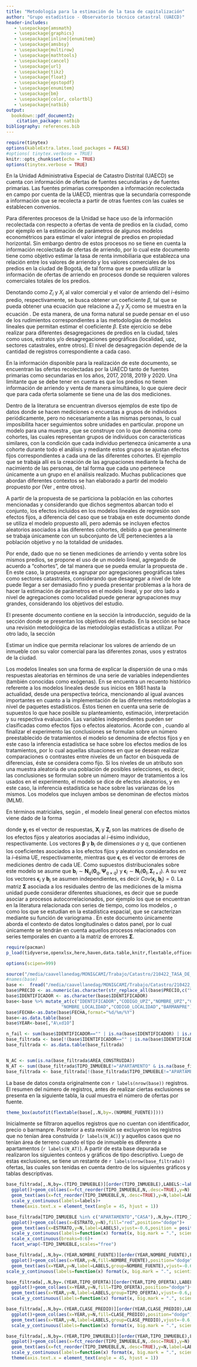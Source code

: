 ```yaml
---
title: "Metodología para la estimación de la tasa de capitalización"
author: "Grupo estadístico - Observatorio técnico catastral (UAECD)"
header-includes:
   - \usepackage{amsmath}
   - \usepackage{graphics}
   - \usepackage[inline]{enumitem}
   - \usepackage{amsbsy}
   - \usepackage{multirow}
   - \usepackage{mathtools}
   - \usepackage{cancel}
   - \usepackage{url}
   - \usepackage{tikz}
   - \usepackage{float}
   - \usepackage{epstopdf}
   - \usepackage{enumitem}
   - \usepackage{bm}
   - \usepackage{color, colortbl}
   - \usepackage{natbib}
output:
  bookdown::pdf_document2:
    citation_package: natbib
bibliography: references.bib
---
```



```r
require(tinytex)
options(kableExtra.latex.load_packages = FALSE)
#options( tinytex.verbose = TRUE)
knitr::opts_chunk$set(echo = TRUE)
options(tinytex.verbose = TRUE)
```




\begin{abstract}
Your abstract.
\end{abstract}

\section{Introducción}\label{section1}

En la Unidad Administrativa Especial de Catastro Distrital (UAECD) se cuenta con información de ofertas de fuentes secundarias y de fuentes primarias. Las fuentes primarias corresponden a información recolectada en campo por cuenta de la UAECD, mientras que la secundaría corresponde a información que se recolecta a partir de otras fuentes con las cuales se establecen convenios. 

Para diferentes procesos de la Unidad se hace uso de la información recolectada con respecto a ofertas de venta de predios en la ciudad, como por ejemplo en la estimación de parámetros de algunos modelos econométricos para estimar el valor integral de predios en propiedad horizontal. Sin embargo dentro de estos procesos no se tiene en cuenta la información recolectada de ofertas de arriendo, por lo cual este documento tiene como objetivo estimar la tasa de renta inmobiliaria que establezca una relación entre los valores de arriendo y los valores comerciales de los predios en la ciudad de Bogotá, de tal forma que se pueda utilizar la información de ofertas de arriendo en procesos donde se requieren valores comerciales totales de los predios. 

Denotando como $Z_i$ y $X_i$ al valor comercial y el valor de arriendo del $i$-ésimo predio, respectivamente, se busca obtener un coeficiente $\beta$, tal que se pueda obtener una ecuación que relacione a $Z_i$ y $X_i$ como se muestra en la ecuación \eqref{eq1}. De esta manera, de una forma natural se puede pensar en el uso de los rudimientos correspondientes a las metodologías de modelos lineales \citep{Melo} que permitan estimar el coeficiente $\beta$. Este ejercicio se debe realizar para diferentes desagregaciones de predios en la ciudad, tales como usos, estratos y/o desagregaciones geográficas (localidad, upz, sectores catastrales, entre otros). El nivel de desagregación depende de la cantidad de registros correspondiente a cada caso. 

\begin{equation}\label{eq1}
    Z_i=\beta X_i 
\end{equation}

En la información disponible para la realización de este documento, se encuentran las ofertas recolectadas por la UAECD tanto de fuentes primarias como secundarias en los años, 2017, 2018, 2019 y 2020. Una limitante que se debe tener en cuenta es que los predios no tienen información de arriendo y venta de manera simultánea, lo que quiere decir que para cada oferta solamente se tiene una de las dos mediciones. 

Dentro de la literatura se encuentran diversos ejemplos de este tipo de datos donde se hacen mediciones o encuestas a grupos de individuos periódicamente, pero no necesariamente a las mismas personas, lo cual imposibilita hacer seguimientos sobre unidades en particular. \cite{deaton1985panel} propone un modelo para una muestra \textit{``pseudo-panel"}, que se construye con lo que denomina como cohortes, las cuales representan grupos de individuos con características similares, con la condición que cada individuo pertenezca únicamente a una cohorte durante todo el análisis y mediante estos grupos se ajustan efectos fijos correspondientes a cada una de las diferentes cohortes. El ejemplo que se trabaja allí es la creación de las agrupaciones mediante la fecha de nacimiento de las personas, de tal forma que cada uno pertenece únicamente a un grupo en el análisis realizado. Muchas publicaciones que abordan diferentes contextos se han elaborado a partir del modelo propuesto por  \citet{deaton1985panel} (Ver \citet{tsai2014review, tovar2012analysis,sprietsma2012computers,antman2007earnings}, entre otros).

 A partir de la propuesta de \citet{deaton1985panel} se particiona la población en las cohortes mencionadas y considerando que dichos segmentos abarcan todo el conjunto, los efectos incluidos en los modelos lineales de regresión son efectos fijos, a diferencia del caso que se trabaja en este documento donde se utiliza el modelo propuesto allí,   pero además se incluyen efectos aleatorios asociados a las diferentes cohortes, debido a que generalmente se trabaja únicamente con un subconjunto de UE pertenecientes a la población objetivo y no la totalidad de unidades. 
 
Por ende, dado que no se tienen mediciones de arriendo y venta sobre los mismos predios, se propone el uso de un modelo lineal, agregando de acuerdo a "cohortes", de tal manera que se pueda emular la propuesta de \citet{deaton1985panel}. En este caso, la propuesta es agrupar por agregaciones geográficas tales como sectores catastrales, considerando que desagregar a nivel de lote puede llegar a ser demasiado fino y pueda presentar problemas a la hora de hacer la estimación de parámetros en el modelo lineal, y por otro lado a nivel de agregaciones como localidad puede generar agrupaciones muy grandes, considerando los objetivos del estudio.

El presente documento contiene en la sección \label{section_int} la introducción, seguido de la sección \label{section_obj} donde se presentan los objetivos del estudio. En la sección \ref{section_marco} se hace una revisión metodológica de las metodologías estadísticas a utilizar. Por otro lado, la sección
\section{Objetivos}\label{section_obj}

\subsection{Objetivo general}

Estimar un índice que permita relacionar los valores de arriendo de un inmueble con su valor comercial para las diferentes zonas, usos y estratos de la ciudad.


\subsection{Objetivos especificos}
 
 \begin{enumerate}
  \item   Hacer una revisión de la literatura para obtener un estado del arte, con el objetivo de tener en cuenta posibles metodologías que puedan ayudar a completar los otros objetivos específicos y/o puedan servir como metodologías de referencia a la hora de realizar una comparación dentro del mismo estudio.
   \item Realizar un análisis descriptivo de la base de datos disponible para la realización del ejercicio.
    \item Realizar una validación de las ofertas contenidas dentro de la base de datos, con el objetivo de detectar aquellas ofertas atípicas que puedan sesgar los resultados del estudio.
    \item Depurar la base de datos compartida por el OTC.
    \item Realizar el cálculo de las tasas de renta para diferentes desagregaciones de los predios en la ciudad (Uso-Estrato-Localidad/UPZ/Sector).
    \item Presentación y documentación metodológica de resultados.
    \item Evaluar la consistencia de los resultados para calcular cifras en vigencias futuras.
 \end{enumerate}
\section{Marco teórico}\label{section_marco}

\section{Modelo lineal mixto}

Los modelos lineales son una forma de explicar la dispersión de una o más respuestas aleatorias en términos de una serie de variables independientes (también conocidas como exógenas).
En \citet[p. 5]{west2014linear}
se encuentra un recuento histórico referente a los modelos lineales desde sus inicios en 1861 hasta la actualidad, desde una perspectiva teórica, mencionando al igual avances importantes en cuanto a la implementación de las diferentes metodologías a nivel de paquetes estadísticos. Éstos tienen en cuenta una serie de supuestos lo que hace posible su planteamiento, estimación, interpretación y su respectiva evaluación. 
Las variables independientes pueden ser clasificadas como efectos fijos o efectos aleatorios. Acorde con \citet[p. 6]{Melo}, cuando al finalizar el experimento las conclusiones se formulan sobre un número preestablecido de tratamientos el modelo se denomina de efectos fijos y en este caso la inferencia estadística se hace sobre los efectos medios de los tratamientos, por lo cual aquellas situaciones en que se desean realizar comparaciones o contrastes entre niveles de un factor en búsqueda de diferencias, éste se considera como fijo. Si los niveles de un atributo son una muestra aleatoria de una población de posibles selecciones, es decir, las conclusiones se formulan sobre un número mayor de tratamientos a los usados en el experimento, el modelo se dice de efectos aleatorios, y en este caso, la inferencia estadística se hace sobre las varianzas de los mismos. Los modelos que incluyen ambos se denominan de efectos mixtos (MLM).



En términos matriciales, según \citet[p. 58]{bates2000mixed}, el modelo lineal general con efectos mixtos viene dado de la forma

\begin{equation}\label{marco:modmix}
\boldsymbol{y}_i=\boldsymbol{X}_i\boldsymbol{\beta}+\boldsymbol{Z}_{i}\boldsymbol{b}_{i}+\boldsymbol{\epsilon}_i,  \enspace \text{con} \enspace i=1,\cdots,n  \enspace \text{y} \enspace n=r\times a
\end{equation}


\noindent donde $\boldsymbol{y}_i$ es el vector de respuestas, $\boldsymbol{X}_i$ y $\boldsymbol{Z}_i$ son las matrices de diseño de los efectos fijos y aleatorios  asociadas al $i$-ésimo individuo, respectivamente. Los vectores $\boldsymbol{\beta}$ y $\boldsymbol{b}_{i}$ de dimensiones $a$ y $q$, que contienen los coeficientes asociados a los efectos fijos y aleatorios considerados en la $i$-ésima UE, respectivamente, mientras que $\boldsymbol{\epsilon}_i$ es el vector de errores de mediciones dentro de cada UE. Como supuestos distribucionales sobre este modelo se asume que $\boldsymbol{b}_i \sim \boldsymbol{N}_q(\boldsymbol{0}_q,\boldsymbol{\Psi}_{q \times q})$ y $\boldsymbol{\epsilon}_i \sim \boldsymbol{N}_t(\boldsymbol{0}_t,\boldsymbol{\Sigma}_{t \times t})$. A su vez los vectores $\boldsymbol{\epsilon}_i$ y $\boldsymbol{b}_i$ se asumen independientes, es decir $Cov(\boldsymbol{\epsilon}_i,\boldsymbol{b}_i)=0$. La matriz $\boldsymbol{\Sigma}$ asociada a los residuales dentro de las mediciones de la misma unidad puede considerar diferentes situaciones, es decir que se puede asociar a procesos autocorrelacionados, por ejemplo los que se encuentran en la literatura relacionada con series de tiempo, como los modelos \textit{ARIMA} \citep{wei2006time}, o como los que se estudian en la estadística espacial, que se caracterizan mediante su función de variograma \citep{schabenberger2017statistical}. En este documento únicamente aborda el contexto de datos longitudinales o datos panel, por lo cual únicamente se tendrán en cuenta aquellos procesos relacionados con series temporales en cuanto a la matriz de errores $\boldsymbol{\Sigma}$.

\section{Revisión de la base de ofertas}

```r
require(pacman)
p_load(tidyverse,openxlsx,here,haven,data.table,knitr,flextable,officer)

options(scipen=999)

source("/media/caavellanedag/MONI&CAMI/Trabajo/Catastro/210422_TASA_DE_RENTA/src/Funciones.R")
#names(base)
base <-  fread("/media/caavellanedag/MONI&CAMI/Trabajo/Catastro/210422_TASA_DE_RENTA/input/BASE_HIST_17_20_CONSOLI_FINAL_25022021.tab", header = T, sep = "\t")
base$PRECIO <- as.numeric(as.character(str_replace_all(base$PRECIO,c("\\$"="",","=""))))
base$IDENTIFICADOR <- as.character(base$IDENTIFICADOR)
base<-base %>% mutate_at(c("IDENTIFICADOR","CODIGO_UPZ","NOMBRE_UPZ","CODIGO_BARRIO","NOMBRE_BARRIO",
                     "NOMBRE_LOCALIDAD","CODIGO_LOCALIDAD","BARMANPRE"),as.character) 
base$FECHA<-as.Date(base$FECHA,format="%d/%m/%Y")
base<-as.data.table(base)
base$YEAR<-base[,"A\xd1O"]
```

```r
n_fail <- sum(base$IDENTIFICADOR=="" | is.na(base$IDENTIFICADOR) | is.na(base$PRECIO) | base$BARMANPRE=="" | is.na(base$BARMANPRE))
base_filtrada <- base[!(base$IDENTIFICADOR=="" | is.na(base$IDENTIFICADOR) | is.na(base$PRECIO) | base$BARMANPRE=="" | is.na(base$BARMANPRE)),]
base_filtrada <- as.data.table(base_filtrada)


N_AC <- sum(is.na(base_filtrada$AREA_CONSTRUIDA))
N_AT <- sum((base_filtrada$TIPO_INMUEBLE!="APARTAMENTO" & is.na(base_filtrada$AREA_DE_TERRENO)))
base_filtrada <- base_filtrada[!(base_filtrada$TIPO_INMUEBLE!="APARTAMENTO" & is.na(base_filtrada$AREA_DE_TERRENO)) & !is.na(base_filtrada$AREA_CONSTRUIDA),]
```




La base de datos consta originalmente con `r labels(nrow(base))` registros. El resumen del número de registros, antes de realizar ciertas exclusiones se presenta en la siguiente tabla, la cual muestra el número de ofertas por fuente.


```r
theme_box(autofit(flextable(base[,.N,by=.(NOMBRE_FUENTE)])))
```


Inicialmente se filtraron aquellos registros que no cuentan con identificador, precio o barmanpre. Posterior a esta revisión se excluyeron los registros que no tenían área construida (`r labels(N_AC)`) y aquellos casos que no tenían área de terreno cuando el tipo de inmueble es diferente a apartamentos (`r labels(N_AT)`). A partir de esta base depurada se realizaron los siguientes conteos y gráficos de tipo descriptivo. Luego de estas exclusiones, se tiene un restante de `r labels(nrow(base_filtrada))` ofertas, las cuales son tenidas en cuenta dentro de los siguientes gráficos y tablas descriptivas.






```r
base_filtrada[,.N,by=.(TIPO_INMUEBLE)][order(TIPO_INMUEBLE),LABELS:=labels(N)][N>2000] %>% 
  ggplot()+geom_col(aes(x=fct_reorder(TIPO_INMUEBLE,N,.desc=TRUE),y=N),fill="red",position="dodge")+
  geom_text(aes(x=fct_reorder(TIPO_INMUEBLE,N,.desc=TRUE),y=N,label=LABELS),vjust=-0.6,position = position_dodge(width = 1))+ylab("N?mero de ofertas")+xlab("AÑO")+
  scale_y_continuous(labels=labels)+
  theme(axis.text.x = element_text(angle = 45, hjust = 1)) 
```

```r
base_filtrada[TIPO_INMUEBLE %in% c("APARTAMENTO","CASA"),.N,by=.(TIPO_INMUEBLE,ESTRATO)][order(TIPO_INMUEBLE,ESTRATO),LABELS:=labels(N)] %>% 
  ggplot()+geom_col(aes(x=ESTRATO,y=N),fill="red",position="dodge")+
  geom_text(aes(x=ESTRATO,y=N,label=LABELS),vjust=-0.6,position = position_dodge(width = 1))+ylab("N?mero de ofertas")+xlab("ESTRATO")+
  scale_y_continuous(labels=function(x) format(x, big.mark = ".", scientific = FALSE))+
  scale_x_continuous(breaks=0:6)+
  facet_wrap(~TIPO_INMUEBLE,scales="free")
```

  



```r
base_filtrada[,.N,by=.(YEAR,NOMBRE_FUENTE)][order(YEAR,NOMBRE_FUENTE),LABELS:=labels(N)] %>% 
  ggplot()+geom_col(aes(x=YEAR,y=N,fill=NOMBRE_FUENTE),position="dodge")+
  geom_text(aes(x=YEAR,y=N,label=LABELS,group=NOMBRE_FUENTE),vjust=-0.6,position = position_dodge(width = 1))+ylab("Número de ofertas")+xlab("Año")+
scale_y_continuous(labels=function(x) format(x, big.mark = ".", scientific = FALSE))+scale_fill_brewer(palette="Set1")
```

```r
base_filtrada[,.N,by=.(YEAR,TIPO_OFERTA)][order(YEAR,TIPO_OFERTA),LABELS:=labels(N)] %>% 
  ggplot()+geom_col(aes(x=YEAR,y=N,fill=TIPO_OFERTA),position="dodge")+
  geom_text(aes(x=YEAR,y=N,label=LABELS,group=TIPO_OFERTA),vjust=-0.6,position = position_dodge(width = 1))+ylab("Número de ofertas")+xlab("Año")+
  scale_y_continuous(labels=function(x) format(x, big.mark = ".", scientific = FALSE))+scale_fill_brewer(palette="Set1")
```
```r
base_filtrada[,.N,by=.(YEAR,CLASE_PREDIO)][order(YEAR,CLASE_PREDIO),LABELS:=labels(N)] %>% 
  ggplot()+geom_col(aes(x=YEAR,y=N,fill=CLASE_PREDIO),position="dodge")+
  geom_text(aes(x=YEAR,y=N,label=LABELS,group=CLASE_PREDIO),vjust=-0.6,position = position_dodge(width = 1))+ylab("Número de ofertas")+xlab("Año")+
  scale_y_continuous(labels=function(x) format(x, big.mark = ".", scientific = FALSE))+scale_fill_brewer(palette="Set1")
```

```r
base_filtrada[,.N,by=.(YEAR,TIPO_INMUEBLE)][order(YEAR,TIPO_INMUEBLE),LABELS:=labels(N)][N>2000] %>% 
  ggplot()+geom_col(aes(x=fct_reorder(TIPO_INMUEBLE,N,.desc=TRUE),y=N),fill="red",position="dodge")+
  geom_text(aes(x=fct_reorder(TIPO_INMUEBLE,N,.desc=TRUE),y=N,label=LABELS),vjust=-0.6,position = position_dodge(width = 1))+ylab("N?mero de ofertas")+xlab("AÑO")+
  scale_y_continuous(labels=function(x) format(x, big.mark = ".", scientific = FALSE))+facet_wrap(~YEAR,scales="free")+
  theme(axis.text.x = element_text(angle = 45, hjust = 1)) 
```

<!-- ```{r echo=FALSE} -->
<!-- theme_box(autofit(flextable(base_filtrada[,.N,by=.(AÑO,TIPO_INMUEBLE)][order(AÑO,TIPO_INMUEBLE)]))) -->
<!-- ``` -->

<!-- ```{r echo=FALSE} -->
<!-- theme_box(autofit(flextable(base_filtrada[,.N,by=.(AÑO,TIPO_OFERTA,NOMBRE_FUENTE)][order(AÑO,TIPO_OFERTA,NOMBRE_FUENTE),]))) -->
<!-- ``` -->



